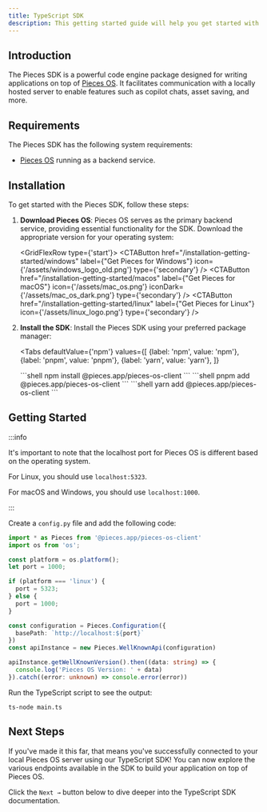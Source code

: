 ```yaml
---
title: TypeScript SDK
description: This getting started guide will help you get started with the Pieces for Developers TypeScript SDK.
---
```



## Introduction
The Pieces SDK is a powerful code engine package designed for writing applications on top of [Pieces OS](/installation-getting-started/what-am-i-installing). It facilitates communication with a locally hosted server to enable features such as copilot chats, asset saving, and more.

## Requirements
The Pieces SDK has the following system requirements:

- [Pieces OS](/installation-getting-started/what-am-i-installing) running as a backend service.

## Installation
To get started with the Pieces SDK, follow these steps:

1. **Download Pieces OS**: Pieces OS serves as the primary backend service, providing essential functionality for the SDK. Download the appropriate version for your operating system:

    <GridFlexRow type={'start'}>
      <CTAButton
      href="/installation-getting-started/windows"
      label={"Get Pieces for Windows"}
      icon={'/assets/windows_logo_old.png'}
      type={'secondary'}
      />
      <CTAButton
      href="/installation-getting-started/macos"
      label={"Get Pieces for macOS"}
      icon={'/assets/mac_os.png'}
      iconDark={'/assets/mac_os_dark.png'}
      type={'secondary'}
      />
      <CTAButton
      href="/installation-getting-started/linux"
      label={"Get Pieces for Linux"}
      icon={'/assets/linux_logo.png'}
      type={'secondary'}
      />
    </GridFlexRow>

2. **Install the SDK**: Install the Pieces SDK using your preferred package manager:

    <Tabs
      defaultValue={'npm'}
      values={[
        {label: 'npm', value: 'npm'},
        {label: 'pnpm', value: 'pnpm'},
        {label: 'yarn', value: 'yarn'},
      ]}
    >
      <TabItem value="npm">
      ```shell
      npm install @pieces.app/pieces-os-client
      ```
      </TabItem>
      <TabItem value="pnpm">
      ```shell
      pnpm add @pieces.app/pieces-os-client
      ```
      </TabItem>
      <TabItem value="yarn">
      ```shell
      yarn add @pieces.app/pieces-os-client
      ```
      </TabItem>
    </Tabs>

## Getting Started

:::info

It's important to note that the localhost port for Pieces OS is different based on the operating system.

For Linux, you should use `localhost:5323`.

For macOS and Windows, you should use `localhost:1000`.

:::

Create a `config.py` file and add the following code:

```typescript title="main.ts"
import * as Pieces from '@pieces.app/pieces-os-client'
import os from 'os';

const platform = os.platform();
let port = 1000;

if (platform === 'linux') {
  port = 5323;
} else {
  port = 1000;
}

const configuration = Pieces.Configuration({
  basePath: `http://localhost:${port}`
})
const apiInstance = new Pieces.WellKnownApi(configuration)

apiInstance.getWellKnownVersion().then((data: string) => {
  console.log('Pieces OS Version: ' + data)
}).catch((error: unknown) => console.error(error))
```

Run the TypeScript script to see the output:

```shell
ts-node main.ts
```

## Next Steps

If you've made it this far, that means you've successfully connected to your local Pieces OS server using our TypeScript SDK! You can now explore the various endpoints available in the SDK to build your application on top of Pieces OS.

Click the `Next →` button below to dive deeper into the TypeScript SDK documentation.
